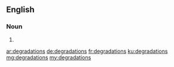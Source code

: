 ==English==

===Noun===
{{head|en|plural}}

# {{plural of|degradation|lang=en}}

[[ar:degradations]]
[[de:degradations]]
[[fr:degradations]]
[[ku:degradations]]
[[mg:degradations]]
[[my:degradations]]